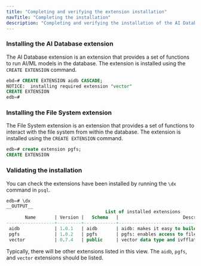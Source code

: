 ```yaml
---
title: "Completing and verifying the extension installation"
navTitle: "Completing the installation"
description: "Completing and verifying the installation of the AI Database and File System extensions."
---
```


### Installing the AI Database extension

The AI Database extension is an extension that provides a set of functions to run AI/ML models in the database. The extension is installed using the `CREATE EXTENSION` command.

```sql
ebd=# CREATE EXTENSION aidb CASCADE;
NOTICE:  installing required extension "vector"
CREATE EXTENSION
edb=#
```

### Installing the File System extension

The File System extension is an extension that provides a set of functions to interact with the file system from within the database. The extension is installed using the `CREATE EXTENSION` command.

```sql
edb=# create extension pgfs;
CREATE EXTENSION
```

### Validating the installation

You can check the extensions have been installed by running the `\dx` command in `psql`.

```sql
edb=# \dx
__OUTPUT__
                                     List of installed extensions
       Name       | Version |   Schema   |                        Description
------------------+---------+------------+------------------------------------------------------------
 aidb             | 1.0.1   | aidb       | aidb: makes it easy to build AI applications with postgres
 pgfs             | 1.0.2   | pgfs       | pgfs: enables access to filesystem-like storage locations
 vector           | 0.7.4   | public     | vector data type and ivfflat and hnsw access methods
```

Typically, there will be other extensions listed in this view. The `aidb`, `pgfs`, and `vector` extensions should be listed.
